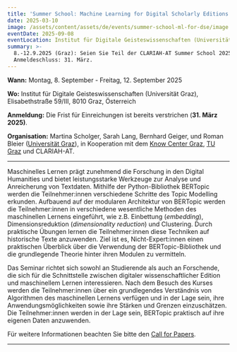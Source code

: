 ```yaml
---
title: 'Summer School: Machine Learning for Digital Scholarly Editions'
date: 2025-03-10
image: /assets/content/assets/de/events/summer-school-ml-for-dse/image.png
eventDate: 2025-09-08
eventLocation: Institut für Digitale Geisteswissenschaften (Universität Graz)
summary: >-
  8.-12.9.2025 (Graz): Seien Sie Teil der CLARIAH-AT Summer School 2025!
  Anmeldeschluss: 31. März.
---
```

**Wann:** Montag, 8. September - Freitag, 12. September 2025

**Wo:** Institut für Digitale Geisteswissenschaften (Universität Graz), Elisabethstraße 59/III, 8010 Graz, Österreich

**Anmeldung:** Die Frist für Einreichungen ist bereits verstrichen (**31. März 2025)**.

**Organisation:** Martina Scholger, Sarah Lang, Bernhard Geiger, und Roman Bleier ([Universität Graz](https://digital-humanities.uni-graz.at/de/)), in Kooperation mit dem [Know Center Graz](https://www.know-center.at/), [TU Graz](https://www.tugraz.at/home) und CLARIAH-AT.

---

Maschinelles Lernen prägt zunehmend die Forschung in den Digital Humanities und bietet leistungsstarke Werkzeuge zur Analyse und Anreicherung von Textdaten. Mithilfe der Python-Bibliothek BERTopic werden die Teilnehmer:innen verschiedene Schritte des Topic Modelling erkunden. Aufbauend auf der modularen Architektur von BERTopic werden die Teilnehmer:innen in verschiedene wesentliche Methoden des maschinellen Lernens eingeführt, wie z.B. Einbettung (*embedding*), Dimensionsreduktion (*dimensionality reduction*) und Clustering. Durch praktische Übungen lernen die Teilnehmer:innen diese Techniken auf historische Texte anzuwenden. Ziel ist es, Nicht-Expert:innen einen praktischen Überblick über die Verwendung der BERTopic-Bibliothek und die grundlegende Theorie hinter ihren Modulen zu vermitteln.

Das Seminar richtet sich sowohl an Studierende als auch an Forschende, die sich für die Schnittstelle zwischen digitaler wissenschaftlicher Edition und maschinellem Lernen interessieren. Nach dem Besuch des Kurses werden die Teilnehmer:innen über ein grundlegendes Verständnis von Algorithmen des maschinellen Lernens verfügen und in der Lage sein, ihre Anwendungsmöglichkeiten sowie ihre Stärken und Grenzen einzuschätzen. Die Teilnehmer:innen werden in der Lage sein, BERTopic praktisch auf ihre eigenen Daten anzuwenden.

Für weitere Informationen beachten Sie bitte den [Call for Papers](https://clariah.at/de/news/cfp-summerschool2025/).&#x20;

---

